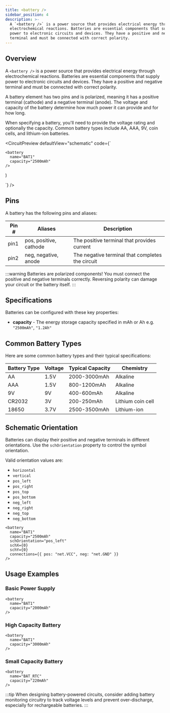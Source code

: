 ```yaml
---
title: <battery />
sidebar_position: 4
description: >-
  A `<battery />` is a power source that provides electrical energy through 
  electrochemical reactions. Batteries are essential components that supply 
  power to electronic circuits and devices. They have a positive and negative 
  terminal and must be connected with correct polarity.
---
```


## Overview

A `<battery />` is a power source that provides electrical energy through electrochemical reactions. Batteries are essential components that supply power to electronic circuits and devices. They have a positive and negative terminal and must be connected with correct polarity.

A battery element has two pins and is polarized, meaning it has a positive terminal (cathode) and a negative terminal (anode). The voltage and capacity of the battery determine how much power it can provide and for how long.

When specifying a battery, you'll need to provide the voltage rating and optionally the capacity. Common battery types include AA, AAA, 9V, coin cells, and lithium-ion batteries.


<CircuitPreview
  defaultView="schematic"
  code={`

    <battery
      name="BAT1"
      capacity="2500mAh"
    />
  )

  `}
/>

## Pins

A battery has the following pins and aliases:

| Pin # | Aliases | Description |
| ---------- | ------- | ----------- |
| pin1 | pos, positive, cathode | The positive terminal that provides current |
| pin2 | neg, negative, anode | The negative terminal that completes the circuit |

:::warning
Batteries are polarized components! You must connect the positive and negative terminals correctly. Reversing polarity can damage your circuit or the battery itself.
:::

## Specifications

Batteries can be configured with these key properties:

- **capacity** - The energy storage capacity specified in mAh or Ah e.g. `"2500mAh"`, `"1.2Ah"`

## Common Battery Types

Here are some common battery types and their typical specifications:

| Battery Type | Voltage | Typical Capacity | Chemistry |
| ------------ | ------- | --------------- | --------- |
| AA | 1.5V | 2000-3000mAh | Alkaline |
| AAA | 1.5V | 800-1200mAh | Alkaline |
| 9V | 9V | 400-600mAh | Alkaline |
| CR2032 | 3V | 200-250mAh | Lithium coin cell |
| 18650 | 3.7V | 2500-3500mAh | Lithium-ion |

## Schematic Orientation

Batteries can display their positive and negative terminals in different orientations. Use the `schOrientation` property to control the symbol orientation.

Valid orientation values are:

- `horizontal`
- `vertical`
- `pos_left`
- `pos_right`
- `pos_top`
- `pos_bottom`
- `neg_left`
- `neg_right`
- `neg_top`
- `neg_bottom`

```tsx
<battery
  name="BAT1"
  capacity="2500mAh"
  schOrientation="pos_left"
  schX={0}
  schY={0}
  connections={{ pos: "net.VCC", neg: "net.GND" }}
/>
```

## Usage Examples

### Basic Power Supply

```tsx
<battery
  name="BAT1"
  capacity="2000mAh"
/>
```

### High Capacity Battery

```tsx
<battery
  name="BAT1"
  capacity="3000mAh"
/>
```

### Small Capacity Battery

```tsx
<battery
  name="BAT_RTC"
  capacity="220mAh"
/>
```

:::tip
When designing battery-powered circuits, consider adding battery monitoring circuitry to track voltage levels and prevent over-discharge, especially for rechargeable batteries.
:::
